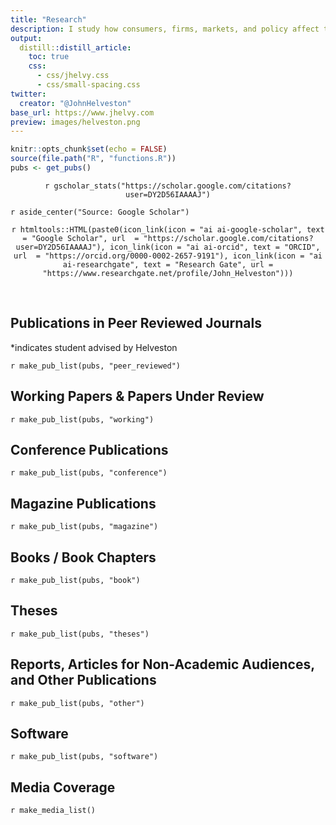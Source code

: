```yaml
---
title: "Research"
description: I study how consumers, firms, markets, and policy affect technological change, with a focus on accelerating the transition to low-carbon technologies like electric vehicles and renewable energy technologies. I have expertise in choice modeling, programming in R, and the global electric vehicle industry.
output:
  distill::distill_article:
    toc: true
    css:
      - css/jhelvy.css
      - css/small-spacing.css
twitter:
  creator: "@JohnHelveston"
base_url: https://www.jhelvy.com
preview: images/helveston.png
---
```


<!-- Remove margin under list items -->
<style>
d-article ol {
    margin-bottom: 5px;
}
</style>

```r
knitr::opts_chunk$set(echo = FALSE)
source(file.path("R", "functions.R"))
pubs <- get_pubs()
```

<center>
`r gscholar_stats("https://scholar.google.com/citations?user=DY2D56IAAAAJ")`
</center>

`r aside_center("Source: Google Scholar")`

<center>

`r htmltools::HTML(paste0(icon_link(icon = "ai ai-google-scholar", text = "Google Scholar", url  = "https://scholar.google.com/citations?user=DY2D56IAAAAJ"), icon_link(icon = "ai ai-orcid", text = "ORCID", url  = "https://orcid.org/0000-0002-2657-9191"), icon_link(icon = "ai ai-researchgate", text = "Research Gate", url = "https://www.researchgate.net/profile/John_Helveston")))`

</center>

<br>

## Publications in Peer Reviewed Journals 

<aside>*indicates student advised by Helveston</aside>

`r make_pub_list(pubs, "peer_reviewed")`


## Working Papers & Papers Under Review

`r make_pub_list(pubs, "working")`

## Conference Publications

`r make_pub_list(pubs, "conference")`

## Magazine Publications

`r make_pub_list(pubs, "magazine")`

## Books / Book Chapters

`r make_pub_list(pubs, "book")`

## Theses

`r make_pub_list(pubs, "theses")`

## Reports, Articles for Non-Academic Audiences, and Other Publications

`r make_pub_list(pubs, "other")`

## Software

`r make_pub_list(pubs, "software")`

## Media Coverage

`r make_media_list()`

